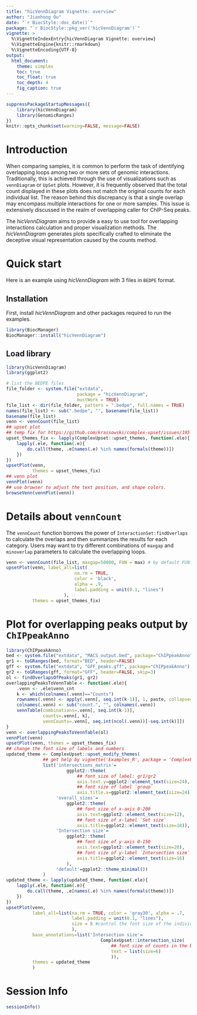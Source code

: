 ```yaml
---
title: "hicVennDiagram Vignette: overview"
author: "Jianhong Ou"
date: "`r BiocStyle::doc_date()`"
package: "`r BiocStyle::pkg_ver('hicVennDiagram')`"
vignette: >
  %\VignetteIndexEntry{hicVennDiagram Vignette: overview}
  %\VignetteEngine{knitr::rmarkdown}
  %\VignetteEncoding{UTF-8}
output:
  html_document:
    theme: simplex
    toc: true
    toc_float: true
    toc_depth: 4
    fig_caption: true
---
```


```r
suppressPackageStartupMessages({
    library(hicVennDiagram)
    library(GenomicRanges)
})
knitr::opts_chunk$set(warning=FALSE, message=FALSE)
```

# Introduction
When comparing samples, it is common to perform the task of identifying 
overlapping loops among two or more sets of genomic interactions.
Traditionally, this is achieved through the use of visualizations such as
`vennDiagram` or `UpSet` plots.
However, it is frequently observed that the total count displayed in these
plots does not match the original counts for each individual list.
The reason behind this discrepancy is that a single overlap may encompass
multiple interactions for one or more samples.
This issue is extensively discussed in the realm of overlapping caller
for ChIP-Seq peaks.

The _hicVennDiagram_ aims to provide a easy to use tool for overlapping
interactions calculation and proper visualization methods. The _hicVennDiagram_
generates plots specifically crafted to eliminate the deceptive visual
representation caused by the counts method.

# Quick start

Here is an example using _hicVennDiagram_ with 3 files in `BEDPE` format.

## Installation
First, install _hicVennDiagram_ and other packages required to run 
the examples.

```r
library(BiocManager)
BiocManager::install("hicVennDiagram")
```
## Load library

```r
library(hicVennDiagram)
library(ggplot2)
```


```r
# list the BEDPE files
file_folder <- system.file("extdata",
                           package = "hicVennDiagram",
                           mustWork = TRUE)
file_list <- dir(file_folder, pattern = ".bedpe", full.names = TRUE)
names(file_list) <- sub(".bedpe", "", basename(file_list))
basename(file_list)
venn <- vennCount(file_list)
## upset plot
## temp fix for https://github.com/krassowski/complex-upset/issues/195
upset_themes_fix <- lapply(ComplexUpset::upset_themes, function(.ele){
    lapply(.ele, function(.e){
        do.call(theme, .e[names(.e) %in% names(formals(theme))])
    })
})
upsetPlot(venn,
          themes = upset_themes_fix)
## venn plot
vennPlot(venn)
## use browser to adjust the text position, and shape colors.
browseVenn(vennPlot(venn))
```

# Details about `vennCount`
The `vennCount` function borrows the power of `InteractionSet:findOverlaps` to
calculate the overlaps and then summarizes the results for each category.
Users may want to try different combinations of `maxgap` and `minoverlap`
parameters to calculate the overlapping loops.
```r
venn <- vennCount(file_list, maxgap=50000, FUN = max) # by default FUN = min
upsetPlot(venn, label_all=list(
                          na.rm = TRUE,
                          color = 'black',
                          alpha = .9,
                          label.padding = unit(0.1, "lines")
                      ),
          themes = upset_themes_fix)
```

# Plot for overlapping peaks output by `ChIPpeakAnno`

```r
library(ChIPpeakAnno)
bed <- system.file("extdata", "MACS_output.bed", package="ChIPpeakAnno")
gr1 <- toGRanges(bed, format="BED", header=FALSE)
gff <- system.file("extdata", "GFF_peaks.gff", package="ChIPpeakAnno")
gr2 <- toGRanges(gff, format="GFF", header=FALSE, skip=3)
ol <- findOverlapsOfPeaks(gr1, gr2)
overlappingPeaksToVennTable <- function(.ele){
    .venn <- .ele$venn_cnt
    k <- which(colnames(.venn)=="Counts")
    rownames(.venn) <- apply(.venn[, seq.int(k-1)], 1, paste, collapse="")
    colnames(.venn) <- sub("count.", "", colnames(.venn))
    vennTable(combinations=.venn[, seq.int(k-1)],
              counts=.venn[, k],
              vennCounts=.venn[, seq.int(ncol(.venn))[-seq.int(k)]])
}
venn <- overlappingPeaksToVennTable(ol)
vennPlot(venn)
upsetPlot(venn, themes = upset_themes_fix)
## change the font size of labels and numbers
updated_theme <- ComplexUpset::upset_modify_themes(
              ## get help by vignette('Examples_R', package = 'ComplexUpset')
              list('intersections_matrix'=
                       ggplot2::theme(
                           ## font size of label: gr1/gr2
                           axis.text.y=ggplot2::element_text(size=24),
                           ## font size of label `group`
                           axis.title.x=ggplot2::element_text(size=24)),
                   'overall_sizes'=
                       ggplot2::theme(
                           ## font size of x-axis 0-200
                           axis.text=ggplot2::element_text(size=12),
                           ## font size of x-label `Set size`
                           axis.title=ggplot2::element_text(size=18)),
                   'Intersection size'=
                       ggplot2::theme(
                           ## font size of y-axis 0-150
                           axis.text=ggplot2::element_text(size=20),
                           ## font size of y-label `Intersection size`
                           axis.title=ggplot2::element_text(size=16)
                       ),
                   'default'=ggplot2::theme_minimal())
              )
updated_theme <- lapply(updated_theme, function(.ele){
    lapply(.ele, function(.e){
        do.call(theme, .e[names(.e) %in% names(formals(theme))])
    })
})
upsetPlot(venn,
          label_all=list(na.rm = TRUE, color = 'gray30', alpha = .7,
                         label.padding = unit(0.1, "lines"),
                         size = 8 #control the font size of the individual num
                         ),
          base_annotations=list('Intersection size'=
                                    ComplexUpset::intersection_size(
                                        ## font size of counts in the bar-plot
                                        text = list(size=6)
                                        )),
          themes = updated_theme
          )
```

# Session Info
```r
sessionInfo()
```

